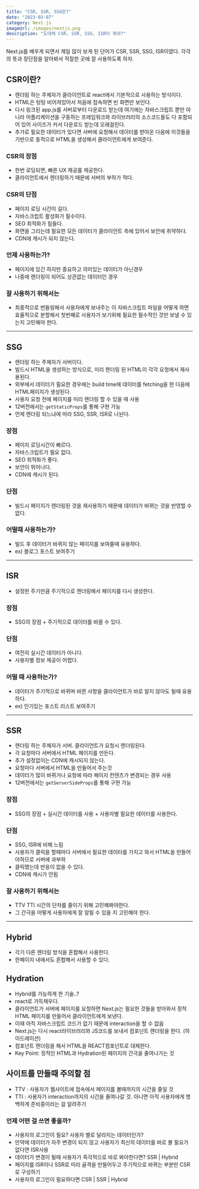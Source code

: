 ```yaml
---
title: "CSR, SSR, SSG란?"
date: "2023-03-07"
category: Next.js
imageUrl: /images/nextjs.png
description: "도대체 CSR, SSR, SSG, ISR이 뭐야?"
---
```


Next.js를 배우게 되면서 제일 많이 보게 된 단어가 CSR, SSR, SSG, ISR이였다. 각각의 뜻과 장단점을 알아봐서 적절한 곳에 잘 사용하도록 하자.

## CSR이란?

- 렌더링 하는 주체자가 클라이언트로 react에서 기본적으로 사용하는 방식이다.
- HTML은 텅텅 비어져있어서 처음에 접속하면 빈 화면만 보인다.
- 다시 링크된 app.js를 서버로부터 다운로드 받는데 여기에는 자바스크립트 뿐만 아니라 어플리케이션을 구동하는 프레임워크와 라이브러리의 소스코드들도 다 포함되어 있어 사이즈가 커서 다운로드 받는데 오래걸린다.
- 추가로 필요한 데이터가 있다면 서버에 요청해서 데이터를 받아온 다음에 이것들을 기반으로 동적으로 HTML을 생성해서 클라이언트에게 보여준다.

### CSR의 장점

- 한번 로딩되면, 빠른 UX 제공를 제공한다.
- 클라이언트에서 렌더링하기 때문에 서버의 부하가 적다.

### CSR의 단점

- 페이지 로딩 시간이 길다.
- 자바스크립트 활성화가 필수이다.
- SEO 최적화가 힘들다.
- 화면을 그리는데 필요한 모든 데이터가 클라이언트 측에 있어서 보안에 취약하다.
- CDN에 캐시가 되지 않는다.

### 언제 사용하는가?

- 페이지에 있긴 하지만 중요하고 의미있는 데이터가 아닌경우
- 나중에 렌더링이 되어도 상관없는 데이터인 경우

### 잘 사용하기 위해서는

- 최종적으로 번들링해서 사용자에게 보내주는 이 자바스크립트 파일을 어떻게 하면 효율적으로 분할해서 첫번째로 사용자가 보기위해 필요한 필수적인 것만 보낼 수 있는지 고민해야 한다.

---

## SSG

- 렌더링 하는 주체자가 서버이다.
- 빌드시 HTML을 생성하는 방식으로, 미리 렌더링 된 HTML이 각각 요청에서 재사용된다.
- 외부에서 데이터가 필요한 경우에는 build time에 데이터를 fetching을 한 다음에 HTML페이지가 생성된다.
- 사용자 요청 전에 페이지를 미리 렌더링 할 수 있을 때 사용
- 12버전에서는 `getStaticProps`를 통해 구현 가능
- 언제 렌더링 되느냐에 따라 SSG, SSR, ISR로 나뉜다.

### 장점

- 페이지 로딩시간이 빠르다.
- 자바스크립트가 필요 없다.
- SEO 최적화가 좋다.
- 보안이 뛰어나다.
- CDN에 캐시가 된다.

### 단점

- 빌드시 페이지가 렌더링된 것을 재사용하기 때문에 데이터가 바뀌는 것을 반영할 수 없다.

### 어떨때 사용하는가?

- 빌드 후 데이터가 바뀌지 않는 페이지를 보여줄때 유용하다.
- ex) 블로그 포스트 보여주기

---

## ISR

- 설정한 주기만큼 주기적으로 렌더링해서 페이지를 다시 생성한다.

### 장점

- SSG의 장점 + 주기적으로 데이터를 바꿀 수 있다.

### 단점

- 여전히 실시간 데이터가 아니다.
- 사용자별 정보 제공이 어렵다.

### 어떨 때 사용하는가?

- 데이터가 주기적으로 바뀌며 바뀐 사항을 클라이언트가 바로 알지 않아도 될때 유용하다.
- ex) 인기있는 포스트 리스트 보여주기

---

## SSR

- 렌더링 하는 주체자가 서버. 클라이언트가 요청시 렌더링된다.
- 각 요청마다 서버에서 HTML 페이지를 만든다.
- 추가 설정없이는 CDN에 캐시되지 않는다.
- 요청마다 서버에서 HTML을 만들어서 주는것
- 데이터가 많이 바뀌거나 요청에 따라 페이지 컨텐츠가 변경되는 경우 사용
- 12버전에서는 `getServerSideProps`를 통해 구현 가능

### 장점

- SSG의 장점 + 실시간 데이터를 사용 + 사용자별 필요한 데이터를 사용한다.

### 단점

- SSG, ISR에 비해 느림
- 사용자가 클릭을 할때마다 서버에서 필요한 데이터를 가지고 와서 HTML을 만들어야하므로 서버에 과부하
- 클릭했는데 반응이 없을 수 있다.
- CDN에 캐시가 안됨

### 잘 사용하기 위해서는

- TTV TTI 시간의 단차를 줄이기 위해 고민해봐야한다.
- 그 간극을 어떻게 사용자에게 잘 알릴 수 있을 지 고민해야 한다.

---

## Hybrid

- 각기 다른 렌더링 방식을 혼합해서 사용한다.
- 한페이지 내에서도 혼합해서 사용할 수 있다.

## Hydration

- Hybrid를 가능하게 한 기술..?
- react로 가득채우다.
- 클라이언트가 서버에 페이지를 요청하면 Next.js는 필요한 것들을 받아와서 정적 HTML 페이지를 만들어서 클라이언트에게 보낸다.
- 이때 아직 자바스크립트 코드가 없기 때문에 interaction을 할 수 없음
- Next.js는 다시 react라이브러리와 JS코드를 보내서 컴포넌트 렌더링을 한다. (하이드레이션)
- 컴포넌트 렌더링을 해서 HTML을 REACT컴포넌트로 대체한다.
- Key Point: 정적인 HTML과 Hydration된 페이지의 간극을 줄여나가는 것

## 사이트를 만들때 주의할 점

- TTV : 사용자가 웹사이트에 접속에서 페이지를 볼때까지의 시간을 줄일 것
- TTI : 사용자가 interaction까지의 시간을 줄여나갈 것. 아니면 아직 사용자에게 명백하게 준비중이라는 걸 알려주기

### 언제 어떤 걸 쓰면 좋을까?

- 사용자의 로그인이 필요? 사용자 별로 달라지는 데이터인가?
- 만약에 데이터가 자주 변경이 되지 않고 사용자가 최신의 데이터를 바로 볼 필요가 없다면 ISR사용
- 데이터가 변경이 될때 사용자가 즉각적으로 바로 봐야한다면? SSR | Hybrid
- 페이지를 ISR이나 SSR로 미리 골격을 만들어두고 주기적으로 바뀌는 부분만 CSR로 구성하기
- 사용자의 로그인이 필요하다면 CSR | SSR | Hybrid
